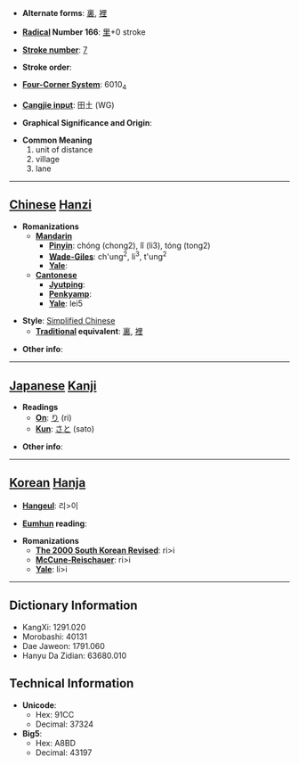 * '''Alternate forms''': [[裏]], [[裡]]

* '''[[Wiktionary:Chinese radical index| Radical]] Number 166''': [[Wiktionary:Chinese radical index 里|里]]+0 stroke

* '''[[Wiktionary:Chinese total strokes index|Stroke number]]''': [[Wiktionary:Chinese total strokes index 7|7]]

* '''Stroke order''': 

* '''[[Wiktionary:Chinese four corner index|Four-Corner System]]''': 6010<sub>4</sub>

* '''[[Wiktionary:Chinese Cangjie index|Cangjie input]]''': 田土 (WG)

* '''Graphical Significance and Origin''': 

* '''Common Meaning'''
*#unit of distance
*# village
*# lane


----

== [[Chinese]] [[Hanzi]] ==

* '''Romanizations'''
** '''[[Mandarin]]'''
*** '''[[Pinyin]]''': chóng (chong2), lǐ (li3), tóng (tong2)
*** '''[[Wade-Giles]]''': ch'ung<sup>2</sup>, li<sup>3</sup>, t'ung<sup>2</sup>
*** '''[[Yale]]''': 
** '''[[Cantonese]]'''
*** '''[[Jyutping]]''':
*** '''[[Penkyamp]]''': 
*** '''[[Yale]]''': lei5

* '''Style''': [[Simplified Chinese]] 
** '''[[Traditional Chinese|Traditional]] equivalent''': [[裏]], [[裡]]

* '''Other info''': 

----

== [[Japanese]] [[Kanji]] ==

* '''Readings'''
** '''[[On]]''': [[り]] (ri)
** '''[[Kun]]''': [[さと]] (sato)

* '''Other info''':  

----

== [[Korean]] [[Hanja]] ==

* '''[[Hangeul]]''': 리>이

* '''[[Eumhun]] reading''': 

* '''Romanizations'''
** '''[[The 2000 South Korean Revised Romanization|The 2000 South Korean Revised]]''': ri>i
** '''[[McCune-Reischauer]]''': ri>i
** '''[[Yale]]''': li>i

----

== Dictionary Information ==

* KangXi: 1291.020
* Morobashi: 40131
* Dae Jaweon: 1791.060
* Hanyu Da Zidian: 63680.010

== Technical Information ==

* '''Unicode''':
** Hex: 91CC
** Decimal: 37324
* '''Big5''':
** Hex: A8BD
** Decimal: 43197